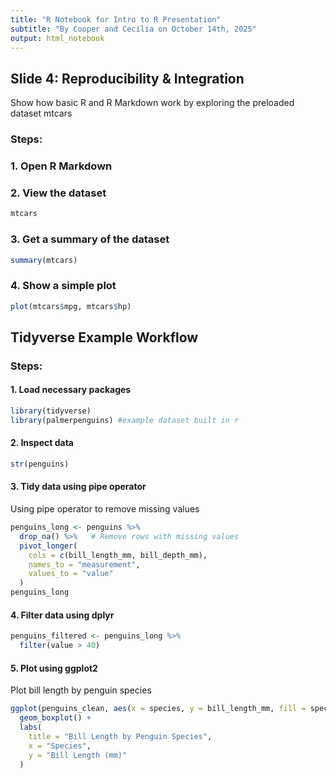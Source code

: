 ```yaml
---
title: "R Notebook for Intro to R Presentation"
subtitle: "By Cooper and Cecilia on October 14th, 2025" 
output: html_notebook
---
```


## Slide 4: Reproducibility & Integration

Show how basic R and R Markdown work by exploring the preloaded dataset mtcars

### Steps:

### 1. Open R Markdown

### 2. View the dataset

```r
mtcars
```

### 3. Get a summary of the dataset

```r
summary(mtcars)
```

### 4. Show a simple plot

```r
plot(mtcars$mpg, mtcars$hp)
```

## Tidyverse Example Workflow

### Steps:

#### 1. Load necessary packages 

```r
library(tidyverse)
library(palmerpenguins) #example dataset built in r
```

#### 2. Inspect data

```r
str(penguins) 
```

#### 3. Tidy data using pipe operator

Using pipe operator to remove missing values

```r
penguins_long <- penguins %>%
  drop_na() %>%   # Remove rows with missing values
  pivot_longer(
    cols = c(bill_length_mm, bill_depth_mm),
    names_to = "measurement",
    values_to = "value"
  )
penguins_long
```

#### 4. Filter data using dplyr

```r
penguins_filtered <- penguins_long %>%
  filter(value > 40)
```

#### 5. Plot using ggplot2

Plot bill length by penguin species

```r
ggplot(penguins_clean, aes(x = species, y = bill_length_mm, fill = species)) +
  geom_boxplot() +
  labs(
    title = "Bill Length by Penguin Species",
    x = "Species",
    y = "Bill Length (mm)"
  )
```
